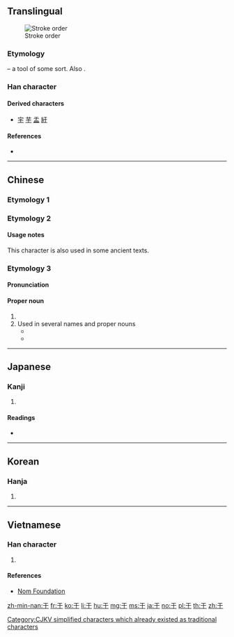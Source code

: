 {{also|千|干|子|扵|於}}<!-- may be replaced by zh-forms -->
==Translingual==
[[File:Animation of 于.gif|thumb|Stroke order]]

===Etymology===
{{liushu|i}} – a tool of some sort. Also {{Han simp|於|nocap=1}}.

===Han character===
{{Han char|rn=7|rad=二|as=01|sn=3|four=10400|canj=MD}}

====Derived characters====
* [[宇]] [[芋]] [[盂]] [[紆]]

====References====
* {{Han ref|kx=0086.060|dkj=00252|dj=0177.040|hdz=10004.050|uh=4E8E|ud=20110|bh=A45F|bd=42079}}

----

==Chinese==

===Etymology 1===
{{zh-see|於}}

===Etymology 2===
{{zh-see|扵|v}}

====Usage notes====
This character is also used in some ancient texts.

===Etymology 3===
{{zh-forms}}

====Pronunciation====
{{zh-pron
|m=yú
|c=jyu4,jyu1
|h=
|mn=î/û
|w=
|mc=y
|oc=y
|ma=
|cat=pn
}}

====Proper noun====
{{zh-proper noun}}

# {{surname|lang=zh}}
# Used in several names and proper nouns
#* {{zhex|單{chán}于|chief of the Xiongnu; a Chinese surname}}
#* {{zhex|^淳于|a Chinese surname}}

----

==Japanese==

===Kanji===
{{ja-kanji|grade=|rs=二01}}

# {{defn|lang=ja|sort=二01}}

====Readings====
* {{ja-readings|on=[[う]] (u), [[く]] (ku)|kun=[[ここに]] (kokoni), [[ゆく]] (yuku)}}

----

==Korean==

===Hanja===
{{ko-hanja|hangeul=우|rv=u|mr=u}}

# {{defn|lang=ko|sort=二01}}

----

==Vietnamese==

===Han character===
{{vi-hantu|[[vu]], [[vo]], [[vò]]|rs=二01}}

# {{defn|lang=vi|sort=二01}}

====References====
* [http://nomfoundation.org/common/nom_details.php?codepoint=4e8e Nom Foundation]

[[Category:CJKV simplified characters which already existed as traditional characters]]

[[zh-min-nan:于]]
[[fr:于]]
[[ko:于]]
[[li:于]]
[[hu:于]]
[[mg:于]]
[[ms:于]]
[[ja:于]]
[[no:于]]
[[pl:于]]
[[th:于]]
[[zh:于]]